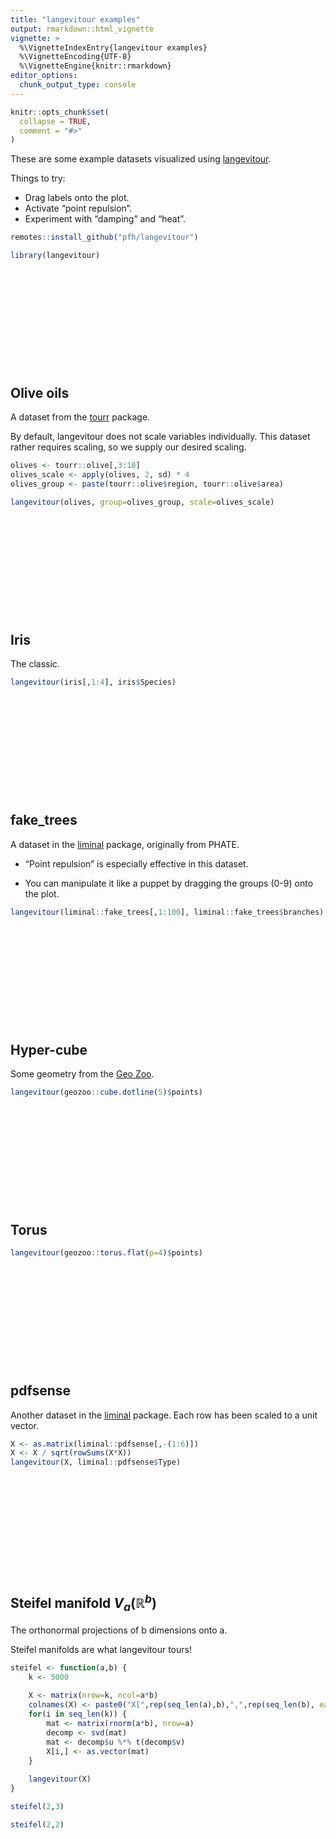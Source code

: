 ```yaml
---
title: "langevitour examples"
output: rmarkdown::html_vignette
vignette: >
  %\VignetteIndexEntry{langevitour examples}
  %\VignetteEncoding{UTF-8}
  %\VignetteEngine{knitr::rmarkdown}
editor_options: 
  chunk_output_type: console
---
```


<style>
h2,h3,h4 { margin-top: 200px; }
</style>

```r
knitr::opts_chunk$set(
  collapse = TRUE,
  comment = "#>"
)
```

These are some example datasets visualized using [langevitour](https://github.com/pfh/langevitour).

Things to try:

* Drag labels onto the plot.
* Activate "point repulsion".
* Experiment with "damping" and "heat".

```r
remotes::install_github("pfh/langevitour")
```

```r
library(langevitour)
```

## Olive oils

A dataset from the [tourr](http://ggobi.github.io/tourr/) package.

By default, langevitour does not scale variables individually. This dataset rather requires scaling, so we supply our desired scaling.

```r
olives <- tourr::olive[,3:10]
olives_scale <- apply(olives, 2, sd) * 4
olives_group <- paste(tourr::olive$region, tourr::olive$area)

langevitour(olives, group=olives_group, scale=olives_scale)
```

## Iris

The classic.

```r
langevitour(iris[,1:4], iris$Species)
```

## fake_trees

A dataset in the [liminal](https://sa-lee.github.io/liminal/) package, originally from PHATE.

* "Point repulsion" is especially effective in this dataset.

* You can manipulate it like a puppet by dragging the groups (0-9) onto the plot.


```r
langevitour(liminal::fake_trees[,1:100], liminal::fake_trees$branches)
```

## Hyper-cube

Some geometry from the [Geo Zoo](https://github.com/schloerke/geozoo).

```r
langevitour(geozoo::cube.dotline(5)$points)
```

## Torus

```r
langevitour(geozoo::torus.flat(p=4)$points)
```

## pdfsense

Another dataset in the [liminal](https://sa-lee.github.io/liminal/) package. Each row has been scaled to a unit vector.

```r
X <- as.matrix(liminal::pdfsense[,-(1:6)])
X <- X / sqrt(rowSums(X*X))
langevitour(X, liminal::pdfsense$Type)
```

## Steifel manifold $V_a(\mathbb{R}^b)$

The orthonormal projections of b dimensions onto a.

Steifel manifolds are what langevitour tours!

```r
steifel <- function(a,b) {
    k <- 5000
    
    X <- matrix(nrow=k, ncol=a*b)
    colnames(X) <- paste0("X[",rep(seq_len(a),b),",",rep(seq_len(b), each=a),"]")
    for(i in seq_len(k)) {
        mat <- matrix(rnorm(a*b), nrow=a)
        decomp <- svd(mat)
        mat <- decomp$u %*% t(decomp$v)
        X[i,] <- as.vector(mat)
    }
    
    langevitour(X)
}

steifel(2,3)
```

```r
steifel(2,2)
```